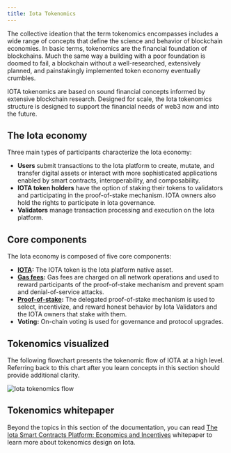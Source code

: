 ```yaml
---
title: Iota Tokenomics
---
```


The collective ideation that the term tokenomics encompasses includes a wide range of concepts that define the science and behavior of blockchain economies. In basic terms, tokenomics are the financial foundation of blockchains. Much the same way a building with a poor foundation is doomed to fail, a blockchain without a well-researched, extensively planned, and painstakingly implemented token economy eventually crumbles.

IOTA tokenomics are based on sound financial concepts informed by extensive blockchain research. Designed for scale, the Iota tokenomics structure is designed to support the financial needs of web3 now and into the future.

## The Iota economy

Three main types of participants characterize the Iota economy:

- **Users** submit transactions to the Iota platform to create, mutate, and transfer digital assets or interact with more sophisticated applications enabled by smart contracts, interoperability, and composability.
- **IOTA token holders** have the option of staking their tokens to validators and participating in the proof-of-stake mechanism. IOTA owners also hold the rights to participate in Iota governance.
- **Validators** manage transaction processing and execution on the Iota platform.


## Core components

The Iota economy is composed of five core components:

- **[IOTA](./tokenomics/iota-coin.mdx):** The IOTA token is the Iota platform native asset.
- **[Gas fees](./tokenomics/gas-in-iota.mdx):** Gas fees are charged on all network operations and used to reward participants of the proof-of-stake mechanism and prevent spam and denial-of-service attacks.
- **[Proof-of-stake](./tokenomics/proof-of-stake.mdx):** The delegated proof-of-stake mechanism is used to select, incentivize, and reward honest behavior by Iota Validators and the IOTA owners that stake with them.
- **Voting:** On-chain voting is used for governance and protocol upgrades.


## Tokenomics visualized

The following flowchart presents the tokenomic flow of IOTA at a high level. Referring back to this chart after you learn concepts in this section should provide additional clarity.

![Iota tokenomics flow](./images/iota-tokenomics-flow.png "Flowchart showing the tokenomics structure.")

## Tokenomics whitepaper

Beyond the topics in this section of the documentation, you can read [The Iota Smart Contracts Platform: Economics and Incentives](/paper/tokenomics.pdf) whitepaper to learn more about tokenomics design on Iota.
